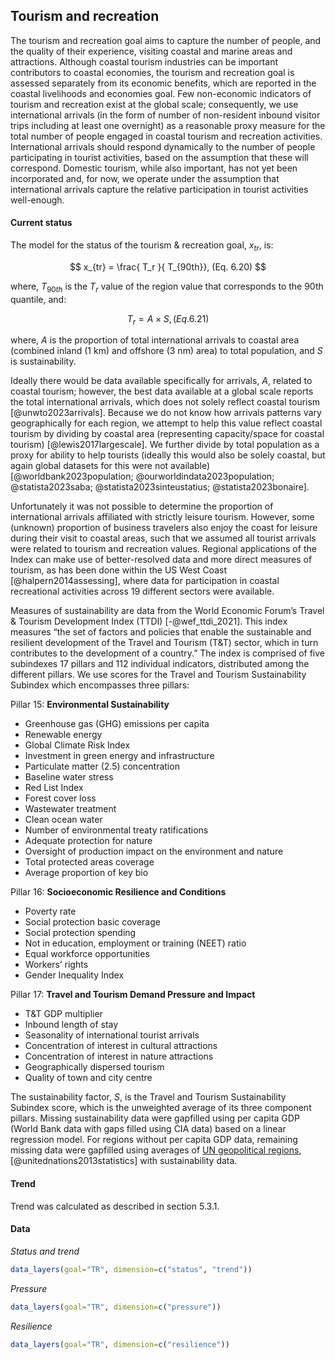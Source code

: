 ## Tourism and recreation

The tourism and recreation goal aims to capture the number of people, and the quality of their experience, visiting coastal and marine areas and attractions. Although coastal tourism industries can be important contributors to coastal economies, the tourism and recreation goal is assessed separately from its economic benefits, which are reported in the coastal livelihoods and economies goal. Few non-economic indicators of tourism and recreation exist at the global scale; consequently, we use international arrivals (in the form of number of non-resident inbound visitor trips including at least one overnight) as a reasonable proxy measure for the total number of people engaged in coastal tourism and recreation activities. International arrivals should respond dynamically to the number of people participating in tourist activities, based on the assumption that these will correspond. Domestic tourism, while also important, has not yet been incorporated and, for now, we operate under the assumption that international arrivals capture the relative participation in tourist activities well-enough.

#### Current status

The model for the status of the tourism & recreation goal, $x_{tr}$, is:

$$
x_{tr} = \frac{ T_r }{ T_{90th}}, (Eq. 6.20)
$$

where, $T_{90th}$ is the $T_r$ value of the region value that corresponds to the 90th quantile, and:  

$$
T_{r} = { A }\times { S }, (Eq. 6.21)
$$

where, $A$ is the proportion of total international arrivals to coastal area (combined inland (1 km) and offshore (3 nm) area) to total population, and $S$ is sustainability. 

Ideally there would be data available specifically for arrivals, $A$, related to coastal tourism; however, the best data available at a global scale reports the total international arrivals, which does not solely reflect coastal tourism [@unwto2023arrivals]. Because we do not know how arrivals patterns vary geographically for each region, we attempt to help this value reflect coastal tourism by dividing by coastal area (representing capacity/space for coastal tourism) [@lewis2017largescale]. We further divide by total population as a proxy for ability to help tourists (ideally this would also be solely coastal, but again global datasets for this were not available) [@worldbank2023population; @ourworldindata2023population; @statista2023saba; @statista2023sinteustatius; @statista2023bonaire]. 

Unfortunately it was not possible to determine the proportion of international arrivals affiliated with strictly leisure tourism. However, some (unknown) proportion of business travelers also enjoy the coast for leisure during their visit to coastal areas, such that we assumed all tourist arrivals were related to tourism and recreation values. Regional applications of the Index can make use of better-resolved data and more direct measures of tourism, as has been done within the US West Coast [@halpern2014assessing], where data for participation in coastal recreational activities across 19 different sectors were available.

Measures of sustainability are data from the World Economic Forum's Travel & Tourism Development Index (TTDI) [-@wef_ttdi_2021]. This index measures “the set of factors and policies that enable the sustainable and resilient development of the Travel and Tourism (T&T) sector, which in turn contributes to the development of a country.” The index is comprised of five subindexes 17 pillars and 112 individual indicators, distributed among the different pillars. We use scores for the Travel and Tourism Sustainability Subindex which encompasses three pillars:

    
Pillar 15: **Environmental Sustainability**

  * Greenhouse gas (GHG) emissions per capita
  * Renewable energy
  * Global Climate Risk Index
  * Investment in green energy and infrastructure
  * Particulate matter (2.5) concentration
  * Baseline water stress
  * Red List Index
  * Forest cover loss
  * Wastewater treatment
  * Clean ocean water
  * Number of environmental treaty ratifications
  * Adequate protection for nature
  * Oversight of production impact on the environment and nature
  * Total protected areas coverage
  * Average proportion of key bio
    
Pillar 16: **Socioeconomic Resilience and Conditions**

  * Poverty rate
  * Social protection basic coverage
  * Social protection spending
  * Not in education, employment or training (NEET) ratio
  * Equal workforce opportunities
  * Workers’ rights
  * Gender Inequality Index

Pillar 17: **Travel and Tourism Demand Pressure and Impact**

  * T&T GDP multiplier
  * Inbound length of stay
  * Seasonality of international tourist arrivals
  * Concentration of interest in cultural attractions
  * Concentration of interest in nature attractions
  * Geographically dispersed tourism
  * Quality of town and city centre
    
The sustainability factor, $S$, is the Travel and Tourism Sustainability Subindex score, which is the unweighted average of its three component pillars. Missing sustainability data were gapfilled using per capita GDP (World Bank data with gaps filled using CIA data) based on a linear regression model. For regions without per capita GDP data, remaining missing data were gapfilled using averages of [UN geopolitical regions](https://github.com/OHI-Science/ohiprep/blob/master/src/LookupTables/rgn_georegions_wide_2013b.csv), [@unitednations2013statistics] with sustainability data. 


#### Trend
Trend was calculated as described in section  5.3.1.

#### Data
_Status and trend_

```r
data_layers(goal="TR", dimension=c("status", "trend"))
```

_Pressure_

```r
data_layers(goal="TR", dimension=c("pressure"))
```

_Resilience_

```r
data_layers(goal="TR", dimension=c("resilience"))

```

